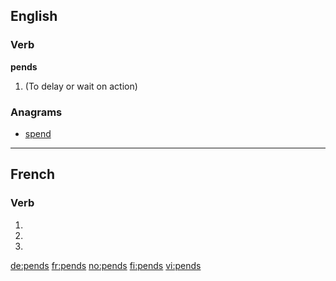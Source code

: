 ==English==

===Verb===
'''pends'''

# {{third-person singular of|pend}} (To delay or wait on action)

===Anagrams===
* [[spend#English|spend]]

----

==French==

===Verb===
{{fr-verb-form}}

# {{conjugation of|pendre||1|s|pres|ind|lang=fr}}
# {{form of|[[second-person|First-person]] [[singular]] [[present indicative]]|pendre|lang=fr}}
# {{conjugation of|pendre||2|s|imp|lang=fr}}

[[de:pends]]
[[fr:pends]]
[[no:pends]]
[[fi:pends]]
[[vi:pends]]